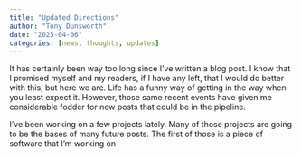```yaml
---
title: "Updated Directions"
author: "Tony Dunsworth"
date: "2025-04-06"
categories: [news, thoughts, updates]
---
```


It has certainly been way too long since I've written a blog post. I know that I promised myself and my readers, if I have any left, that I would do better with this, but here we are. Life has a funny way of getting in the way when you least expect it. However, those same recent events have given me considerable fodder for new posts that could be in the pipeline. 

I've been working on a few projects lately. Many of those projects are going to be the bases of many future posts. The first of those is a piece of software that I'm working on